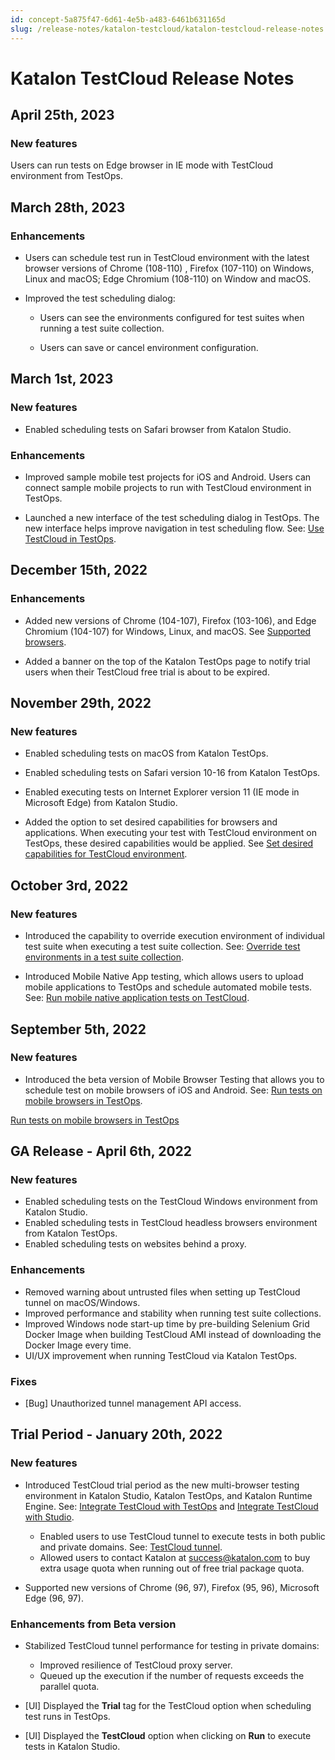 ```yaml
---
id: concept-5a875f47-6d61-4e5b-a483-6461b631165d
slug: /release-notes/katalon-testcloud/katalon-testcloud-release-notes
---
```


# Katalon TestCloud Release Notes

## April 25th, 2023

### New features

Users can run tests on Edge browser in IE mode with TestCloud environment from TestOps.

## March 28th, 2023

### Enhancements

-   Users can schedule test run in TestCloud environment with the latest browser versions of Chrome \(108-110\) , Firefox \(107-110\) on Windows, Linux and macOS; Edge Chromium \(108-110\) on Window and macOS.

-   Improved the test scheduling dialog:

    -   Users can see the environments configured for test suites when running a test suite collection.

    -   Users can save or cancel environment configuration.


## March 1st, 2023

### New features

-   Enabled scheduling tests on Safari browser from Katalon Studio.


### Enhancements

-   Improved sample mobile test projects for iOS and Android. Users can connect sample mobile projects to run with TestCloud environment in TestOps.

-   Launched a new interface of the test scheduling dialog in TestOps. The new interface helps improve navigation in test scheduling flow. See: [Use TestCloud in TestOps](/execute/cloud-based-test-execution/test-execution-with-testcloud/use-testcloud-in-testops).


## December 15th, 2022

### Enhancements

-   Added new versions of Chrome \(104-107\), Firefox \(103-106\), and Edge Chromium \(104-107\) for Windows, Linux, and macOS. See [Supported browsers](/supported-execution-environments/supported-environments-for-katalon-testcloud#).

-   Added a banner on the top of the Katalon TestOps page to notify trial users when their TestCloud free trial is about to be expired.


## November 29th, 2022

### New features

-   Enabled scheduling tests on macOS from Katalon TestOps.

-   Enabled scheduling tests on Safari version 10-16 from Katalon TestOps.

-   Enabled executing tests on Internet Explorer version 11 \(IE mode in Microsoft Edge\) from Katalon Studio.

-   Added the option to set desired capabilities for browsers and applications. When executing your test with TestCloud environment on TestOps, these desired capabilities would be applied. See [Set desired capabilities for TestCloud environment](/execute/cloud-based-test-execution/test-execution-with-testcloud/set-desired-capabilities-for-testcloud-environment).


## October 3rd, 2022

### New features

-   Introduced the capability to override execution environment of individual test suite when executing a test suite collection. See: [Override test environments in a test suite collection](/execute/cloud-based-test-execution/test-execution-with-testcloud/override-test-environments-in-a-test-suite-collection).

-   Introduced Mobile Native App testing, which allows users to upload mobile applications to TestOps and schedule automated mobile tests. See: [Run mobile native application tests on TestCloud](/execute/cloud-based-test-execution/test-execution-with-testcloud/run-mobile-native-application-tests-on-testcloud).


## September 5th, 2022

### New features

-   Introduced the beta version of Mobile Browser Testing that allows you to schedule test on mobile browsers of iOS and Android. See: [Run tests on mobile browsers in TestOps](/execute/cloud-based-test-execution/test-execution-with-testcloud/run-tests-on-mobile-browsers-with-testcloud#).

[Run tests on mobile browsers in TestOps](/execute/cloud-based-test-execution/test-execution-with-testcloud/run-tests-on-mobile-browsers-with-testcloud#)

## GA Release - April 6th, 2022

### New features

-   Enabled scheduling tests on the TestCloud Windows environment from Katalon Studio.
-   Enabled scheduling tests in TestCloud headless browsers environment from Katalon TestOps.
-   Enabled scheduling tests on websites behind a proxy.

### Enhancements

-   Removed warning about untrusted files when setting up TestCloud tunnel on macOS/Windows.
-   Improved performance and stability when running test suite collections.
-   Improved Windows node start-up time by pre-building Selenium Grid Docker Image when building TestCloud AMI instead of downloading the Docker Image every time.
-   UI/UX improvement when running TestCloud via Katalon TestOps.

### Fixes

-   \[Bug\] Unauthorized tunnel management API access.

## Trial Period - January 20th, 2022

### New features

-   Introduced TestCloud trial period as the new multi-browser testing environment in Katalon Studio, Katalon TestOps, and Katalon Runtime Engine. See: [Integrate TestCloud with TestOps](/execute/cloud-based-test-execution/test-execution-with-testcloud/use-testcloud-in-testops) and [Integrate TestCloud with Studio](/execute/cloud-based-test-execution/test-execution-with-testcloud/use-testcloud-in-katalon-studio).

    -   Enabled users to use TestCloud tunnel to execute tests in both public and private domains. See: [TestCloud tunnel](/execute/cloud-based-test-execution/test-execution-with-testcloud/testcloud-tunnel).
    -   Allowed users to contact Katalon at success@katalon.com to buy extra usage quota when running out of free trial package quota.
-   Supported new versions of Chrome \(96, 97\), Firefox \(95, 96\), Microsoft Edge \(96, 97\).

### Enhancements from Beta version

-   Stabilized TestCloud tunnel performance for testing in private domains:

    -   Improved resilience of TestCloud proxy server.
    -   Queued up the execution if the number of requests exceeds the parallel quota.
-   \[UI\] Displayed the **Trial** tag for the TestCloud option when scheduling test runs in TestOps.
-   \[UI\] Displayed the **TestCloud** option when clicking on **Run** to execute tests in Katalon Studio.